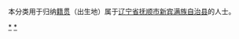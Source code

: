 {{Catnav|頁面分類|各種主題的頁面分類|依中国各省来作的分类|各地中国人|辽宁人|抚顺人}}
{{Catnav|頁面分類|人物|各國人物|中国人|各地中国人|辽宁人|抚顺人}}

本分类用于归纳[[籍贯|籍贯]]（出生地）属于[[辽宁省|辽宁省]][[抚顺市|抚顺市]][[新宾满族自治县|新宾满族自治县]]的人士。

[[Category:抚顺人|*]]
[[Category:新宾满族自治县|*]]